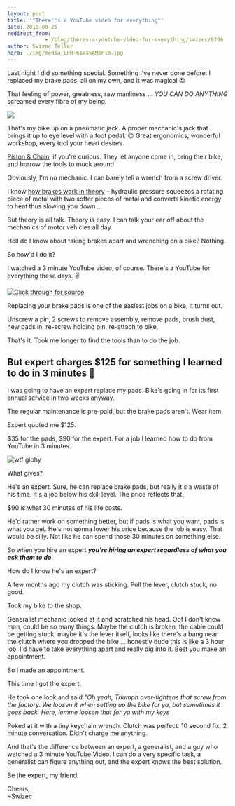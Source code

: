 ```yaml
---
layout: post
title: '"There''s a YouTube video for everything"'
date: 2019-09-25
redirect_from: 
            - /blog/theres-a-youtube-video-for-everything/swizec/9206
author: Swizec Teller
hero: ./img/media-EFR-61aXkAMeF10.jpg
---
```

Last night I did something special. Something I've never done before. I replaced my brake pads, all on my own, and it was magical 😍





That feeling of power, greatness, raw manliness ... _YOU CAN DO ANYTHING_ screamed every fibre of my being.



[![](./img/media-EFR-61aXkAMeF10.jpg)](https://twitter.com/Swizec/status/1176704975382224896)



That's my bike up on a pneumatic jack. A proper mechanic's jack that brings it up to eye level with a foot pedal. 😍 Great ergonomics, wonderful workshop, every tool your heart desires.



[Piston & Chain](https://pistonandchain.com/), if you're curious. They let anyone come in, bring their bike, and borrow the tools to muck around.



Obviously, I'm no mechanic. I can barely tell a wrench from a screw driver.



I know [how brakes work in theory](https://en.wikipedia.org/wiki/Disc_brake) – hydraulic pressure squeezes a rotating piece of metal with two softer pieces of metal and converts kinetic energy to heat thus slowing you down ...



But theory is all talk. Theory is easy. I can talk your ear off about the mechanics of motor vehicles all day.



Hell do I know about taking brakes apart and wrenching on a bike? Nothing.



So how'd I do it?



I watched a 3 minute YouTube video, of course. There's a YouTube for everything these days. ✌️





[![Click through for source](./img/techletter.app-screenshot-1569427778894.png)](https://www.youtube.com/watch?v=Ji0phl_znEU)





Replacing your brake pads is one of the easiest jobs on a bike, it turns out.



Unscrew a pin, 2 screws to remove assembly, remove pads, brush dust, new pads in, re-screw holding pin, re-attach to bike.



That's it. Took me longer to find the tools than to do the job.



## But expert charges $125 for something I learned to do in 3 minutes 🤔



I was going to have an expert replace my pads. Bike's going in for its first annual service in two weeks anyway.



The regular maintenance is pre-paid, but the brake pads aren't. Wear item.



Expert quoted me $125.



$35 for the pads, $90 for the expert. For a job I learned how to do from YouTube in 3 minutes.



![wtf giphy](./img/media-pPhyAv5t9V8djyRFJH-giphy-downsized-medium.gif)



What gives?



He's an expert. Sure, he can replace brake pads, but really it's a waste of his time. It's a job below his skill level. The price reflects that.



$90 is what 30 minutes of his life costs.



He'd rather work on something better, but if pads is what you want, pads is what you get. He's not gonna lower his price because the job is easy. That would be silly. Not like he can spend those 30 minutes on something else.



So when you hire an expert **_you're hiring an expert regardless of what you ask them to do_**.



How do I know he's an expert?



A few months ago my clutch was sticking. Pull the lever, clutch stuck, no good.



Took my bike to the shop.



Generalist mechanic looked at it and scratched his head. Oof I don't know man, could be so many things. Maybe the clutch is broken, the cable could be getting stuck, maybe it's the lever itself, looks like there's a bang near the clutch where you dropped the bike ... honestly dude this is like a 3 hour job. I'd have to take everything apart and really dig into it. Best you make an appointment.



So I made an appointment.



This time I got the expert.



He took one look and said _"Oh yeah, Triumph over-tightens that screw from the factory. We loosen it when setting up the bike for ya, but sometimes it goes back. Here, lemme loosen that for ya with my keys_



Poked at it with a tiny keychain wrench. Clutch was perfect. 10 second fix, 2 minute conversation. Didn't charge me anything.



And that's the difference between an expert, a generalist, and a guy who watched a 3 minute YouTube Video. I can do a very specific task, a generalist can figure anything out, and the expert knows the best solution.



Be the expert, my friend.



Cheers,  
~Swizec